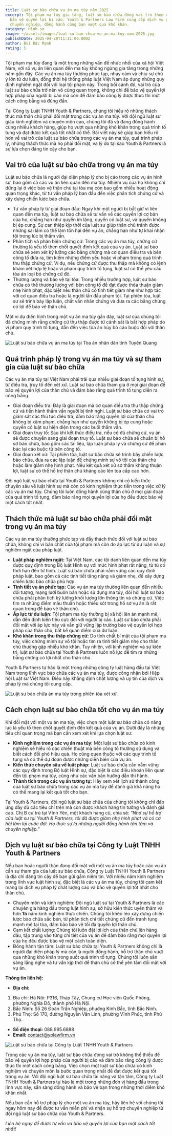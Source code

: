 ```yaml
---
title: Luật sư bào chữa vụ án ma túy năm 2025
excerpt: Tội phạm ma túy gia tăng, luật sư bào chữa đóng vai trò then chốt trong
  bảo vệ quyền lợi bị cáo. Youth & Partners Law Firm cung cấp dịch vụ pháp lý
  chuyên nghiệp, đồng hành cùng bạn vượt qua khó khăn.
category: Hình sự
image: ~/assets/images/luat-su-bao-chua-vu-an-ma-tuy-nam-2025.jpg
publishDate: 2025-04-20T11:11:00.000Z
author: Bùi Đức Mạnh
rating: 5
---
```

Tội phạm ma túy đang là một trong những vấn đề nhức nhối của xã hội Việt Nam, với số vụ án liên quan đến ma túy không ngừng gia tăng trong những năm gần đây. Các vụ án ma túy thường phức tạp, nhạy cảm và chịu sự chú ý lớn từ dư luận, đồng thời hệ thống pháp luật Việt Nam áp dụng những quy định nghiêm ngặt đối với loại tội phạm này. Trong bối cảnh đó, vai trò của luật sư bào chữa trở nên vô cùng quan trọng, không chỉ để bảo vệ quyền lợi hợp pháp của người bị cáo mà còn để đảm bảo công lý được thực thi một cách công bằng và đúng đắn.

Tại Công ty Luật TNHH Youth & Partners, chúng tôi hiểu rõ những thách thức mà thân chủ phải đối mặt trong các vụ án ma túy. Với đội ngũ luật sư giàu kinh nghiệm và chuyên môn cao, chúng tôi đã và đang đồng hành cùng nhiều khách hàng, giúp họ vượt qua những khó khăn trong quá trình tố tụng và đạt được kết quả tốt nhất có thể. Bài viết này sẽ giúp bạn hiểu rõ hơn về vai trò của luật sư bào chữa trong các vụ án ma túy, quá trình pháp lý, những thách thức mà họ phải đối mặt, và lý do tại sao Youth & Partners là sự lựa chọn đáng tin cậy cho bạn.

## Vai trò của luật sư bào chữa trong vụ án ma túy

Luật sư bào chữa là người đại diện pháp lý cho bị cáo trong các vụ án hình sự, bao gồm cả các vụ án liên quan đến ma túy. Nhiệm vụ của họ không chỉ dừng lại ở việc bảo vệ thân chủ tại tòa mà còn bao gồm nhiều hoạt động quan trọng khác, từ tư vấn pháp lý ban đầu đến việc phân tích chứng cứ và xây dựng chiến lược bào chữa.

* Tư vấn pháp lý từ giai đoạn đầu: Ngay khi một người bị bắt giữ vì liên quan đến ma túy, luật sư bào chữa sẽ tư vấn về các quyền lợi cơ bản của họ, chẳng hạn như quyền im lặng, quyền có luật sư, và quyền không bị ép cung. Sự can thiệp kịp thời của luật sư giúp thân chủ tránh được những sai lầm có thể làm tổn hại đến vụ án, chẳng hạn như tự khai nhận tội trong lúc bị thẩm vấn.
* Phân tích và phản biện chứng cứ: Trong các vụ án ma túy, chứng cứ thường là yếu tố then chốt quyết định kết quả của vụ án. Luật sư bào chữa sẽ xem xét kỹ lưỡng các bằng chứng mà cơ quan điều tra và bên công tố đưa ra, tìm kiếm những điểm yếu hoặc vi phạm trong quá trình thu thập chứng cứ. Ví dụ, nếu chứng cứ được thu thập mà không có lệnh khám xét hợp lệ hoặc vi phạm quy trình tố tụng, luật sư có thể yêu cầu tòa án loại bỏ chứng cứ đó.
* Thương lượng và bảo vệ tại tòa: Trong nhiều trường hợp, luật sư bào chữa có thể thương lượng với bên công tố để đạt được thỏa thuận giảm nhẹ hình phạt, đặc biệt nếu thân chủ có tình tiết giảm nhẹ như hợp tác với cơ quan điều tra hoặc là người lần đầu phạm tội. Tại phiên tòa, luật sư sẽ trình bày lập luận, chất vấn nhân chứng và đưa ra các bằng chứng có lợi để bảo vệ thân chủ.

Một ví dụ điển hình trong một vụ án ma túy gần đây, luật sư của chúng tôi đã chứng minh rằng chứng cứ thu thập được từ cảnh sát là bất hợp pháp do vi phạm quy trình tố tụng, dẫn đến việc tòa án hủy bỏ cáo buộc đối với thân chủ. 

![Luật sư bào chữa vụ án ma túy tại Tòa án nhân dân tỉnh Tuyên Quang](~/assets/images/luat-su-bao-chua-vu-an-ma-tuy-tai-toa-an-nhan-dan-tinh-tuyen-quang.jpg "Luật sư bào chữa vụ án ma túy tại Tòa án nhân dân tỉnh Tuyên Quang")

## Quá trình pháp lý trong vụ án ma túy và sự tham gia của luật sư bào chữa

Các vụ án ma túy tại Việt Nam phải trải qua nhiều giai đoạn tố tụng hình sự, từ điều tra, truy tố đến xét xử. Luật sư bào chữa tham gia ở mọi giai đoạn để bảo vệ quyền lợi của thân chủ và đảm bảo rằng quá trình tố tụng diễn ra công bằng.

* Giai đoạn điều tra: Đây là giai đoạn mà cơ quan điều tra thu thập chứng cứ và tiến hành thẩm vấn người bị tình nghi. Luật sư bào chữa có vai trò giám sát các thủ tục điều tra, đảm bảo rằng quyền lợi của thân chủ không bị xâm phạm, chẳng hạn như quyền không bị ép cung hoặc quyền có luật sư hiện diện trong các buổi thẩm vấn.
* Giai đoạn truy tố: Sau khi kết thúc điều tra, nếu có đủ chứng cứ, vụ án sẽ được chuyển sang giai đoạn truy tố. Luật sư bào chữa sẽ chuẩn bị hồ sơ bào chữa, bao gồm các tài liệu, lập luận pháp lý và chứng cứ để phản bác lại cáo buộc từ bên công tố.
* Giai đoạn xét xử: Tại phiên tòa, luật sư bào chữa sẽ trình bày chiến lược bào chữa, đưa ra các lập luận để chứng minh sự vô tội của thân chủ hoặc làm giảm nhẹ hình phạt. Nếu kết quả xét xử sơ thẩm không thuận lợi, luật sư có thể hỗ trợ thân chủ kháng cáo lên tòa cấp cao hơn.

Đội ngũ luật sư bào chữa tại Youth & Partners không chỉ có kiến thức chuyên sâu về luật hình sự mà còn có kinh nghiệm thực tiễn trong việc xử lý các vụ án ma túy. Chúng tôi luôn đồng hành cùng thân chủ ở mọi giai đoạn của quá trình tố tụng, đảm bảo rằng mọi quyền lợi của họ đều được bảo vệ một cách tốt nhất.

## Thách thức mà luật sư bào chữa phải đối mặt trong vụ án ma túy

Các vụ án ma túy thường phức tạp và đầy thách thức đối với luật sư bào chữa, không chỉ vì bản chất của tội phạm mà còn do áp lực từ dư luận và sự nghiêm ngặt của pháp luật.

* **Luật pháp nghiêm ngặt:** Tại Việt Nam, các tội danh liên quan đến ma túy được quy định trong Bộ luật Hình sự với mức hình phạt rất nặng, từ tù có thời hạn đến tử hình. Luật sư bào chữa phải nắm vững các quy định pháp luật, bao gồm cả các tình tiết tăng nặng và giảm nhẹ, để xây dựng chiến lược bào chữa phù hợp.
* **Tình tiết vụ án phức tạp:** Các vụ án ma túy thường liên quan đến nhiều đối tượng, mạng lưới buôn bán hoặc sử dụng ma túy, đòi hỏi luật sư bào chữa phải phân tích kỹ lưỡng khối lượng lớn thông tin và chứng cứ. Việc tìm ra những điểm mâu thuẫn hoặc thiếu sót trong hồ sơ vụ án là rất quan trọng để bảo vệ thân chủ.
* **Áp lực từ dư luận**: Tội phạm ma túy thường bị xã hội lên án mạnh mẽ, dẫn đến định kiến tiêu cực đối với người bị cáo. Luật sư bào chữa phải đối mặt với áp lực này và vẫn giữ vững lập trường bảo vệ quyền lợi hợp pháp của thân chủ, bất kể quan điểm của dư luận.
* **Khó khăn trong thu thập chứng cứ:** Do tính chất bí mật của tội phạm ma túy, việc chứng minh sự vô tội hoặc tìm ra tình tiết giảm nhẹ cho thân chủ thường gặp nhiều khó khăn. Tuy nhiên, với kinh nghiệm và sự kiên trì, luật sư bào chữa tại Youth & Partners luôn nỗ lực để tìm ra những bằng chứng có lợi nhất cho thân chủ.

Youth & Partners tự hào là một trong những công ty luật hàng đầu tại Việt Nam trong lĩnh vực bào chữa các vụ án ma túy, được công nhận bởi Hiệp hội Luật sư Việt Nam. Điều này khẳng định chất lượng và uy tín của dịch vụ pháp lý mà chúng tôi cung cấp.

![Luật sư bào chữa án ma túy trong phiên tòa xét xử](~/assets/images/luat-su-bao-chua-vu-an-ma-tuy-trong-phien-toa-xet-xu.jpg "Luật sư bào chữa án ma túy trong phiên tòa xét xử")

## Cách chọn luật sư bào chữa tốt cho vụ án ma túy

Khi đối mặt với một vụ án ma túy, việc chọn một luật sư bào chữa có năng lực là yếu tố then chốt quyết định đến kết quả của vụ án. Dưới đây là những tiêu chí quan trọng mà bạn cần xem xét khi lựa chọn luật sư:

* **Kinh nghiệm trong các vụ án ma túy:** Một luật sư bào chữa có kinh nghiệm sẽ hiểu rõ các chiến thuật mà bên công tố thường sử dụng và biết cách đối phó hiệu quả. Họ cũng quen thuộc với các quy trình tố tụng và có thể dự đoán được những diễn biến của vụ án.
* **Kiến thức chuyên sâu về luật pháp:** Luật sư bào chữa cần nắm vững các quy định trong Bộ luật Hình sự, đặc biệt là các điều khoản liên quan đến tội phạm ma túy, cũng như các văn bản hướng dẫn thi hành.
* **Thành tích trong các vụ án tương tự:** Hãy xem xét lịch sử thành công của luật sư bào chữa trong các vụ án ma túy để đánh giá khả năng họ có thể mang lại kết quả tốt cho bạn.

Tại Youth & Partners, đội ngũ luật sư bào chữa của chúng tôi không chỉ đáp ứng đầy đủ các tiêu chí trên mà còn được khách hàng tin tưởng và đánh giá cao. Chị B cư trú tại Vĩnh Yên, một khách hàng cũ, chia sẻ: *"Nhờ sự hỗ trợ của luật sư tại Youth & Partners, tôi đã được giảm nhẹ hình phạt và có cơ hội làm lại cuộc đời. Họ thực sự là những người đồng hành tận tâm và chuyên nghiệp."*

## Dịch vụ luật sư bào chữa tại Công ty Luật TNHH Youth & Partners

Nếu bạn hoặc người thân đang đối mặt với một vụ án ma túy hoặc các vụ án cần sự tham gia của luật sư bào chữa, Công ty Luật TNHH Youth & Partners là địa chỉ đáng tin cậy để bạn gửi gắm niềm tin. Với nhiều năm kinh nghiệm trong lĩnh vực luật hình sự, đặc biệt là các vụ án ma túy, chúng tôi cam kết mang lại dịch vụ pháp lý chất lượng cao và bảo vệ quyền lợi tốt nhất cho thân chủ.

* Chuyên môn và kinh nghiệm:  Đội ngũ luật sư tại Youth & Partners là các chuyên gia hàng đầu trong luật hình sự, sở hữu kiến thức uyên thâm và hơn **15** năm kinh nghiệm thực chiến. Chúng tôi khéo léo xây dựng chiến lược bào chữa sắc bén, từ phân tích chi tiết chứng cứ đến tranh tụng mạnh mẽ tại tòa, đảm bảo bảo vệ tối đa quyền lợi thân chủ.
* Cam kết chất lượng: Chúng tôi luôn đặt lợi ích của thân chủ lên hàng đầu, tập trung vào từng chi tiết của vụ án để đảm bảo rằng mọi quyền lợi của họ đều được bảo vệ một cách toàn diện.
* Đồng hành tận tâm: Luật sư bào chữa tại Youth & Partners không chỉ là người đại diện pháp lý mà còn là người đồng hành, hỗ trợ thân chủ vượt qua những khó khăn trong suốt quá trình tố tụng. Chúng tôi luôn sẵn sàng lắng nghe và tư vấn kịp thời để thân chủ có thể yên tâm đối mặt với vụ án.

**Thông tin liên hệ:**

* **Địa chỉ:** 

1. Địa chỉ: Hà Nội: P316, Tháp Tây, Chung cư Học viện Quốc Phòng, phường Nghĩa Đô, thành phố Hà Nội.
2. Bắc Ninh: Số 26 Đoàn Trần Nghiệp, phường Kinh Bắc, tỉnh Bắc Ninh.
3. Phú Thọ: Số 170, đường Nguyễn Văn Linh, phường Vĩnh Phúc, tỉnh Phú Thọ.

* **Số điện thoại:** 088.995.6888
* **Email:** [contact@yplawfirm.vn](https://yplawfirm.vn/phap-ly/contact@yplawfirm.vn)


![Luật sư bào chữa tại Công ty Luật TNHH Youth & Partners](~/assets/images/luat-su-bao-chua-tai-cong-ty-luat-tnhh-youth-partners.jpg "Luật sư bào chữa tại Công ty Luật TNHH Youth & Partners")

Trong các vụ án ma túy, luật sư bào chữa đóng vai trò không thể thiếu để bảo vệ quyền lợi hợp pháp của người bị cáo và đảm bảo rằng công lý được thực thi một cách công bằng. Việc chọn một luật sư bào chữa có kinh nghiệm và chuyên môn là bước quan trọng nhất để đạt được kết quả tốt trong vụ án. Với đội ngũ luật sư bào chữa tài năng và tận tâm, Công ty Luật TNHH Youth & Partners tự hào là một trong những đơn vị hàng đầu trong lĩnh vực này, sẵn sàng đồng hành và bảo vệ bạn trong những thời điểm khó khăn nhất.

Nếu bạn cần hỗ trợ pháp lý cho một vụ án ma túy, hãy liên hệ với chúng tôi ngay hôm nay để được tư vấn miễn phí và nhận sự hỗ trợ chuyên nghiệp từ đội ngũ luật sư bào chữa của Youth & Partners.

*Liên hệ ngay để được tư vấn và bảo vệ quyền lợi của bạn một cách tốt nhất!*
